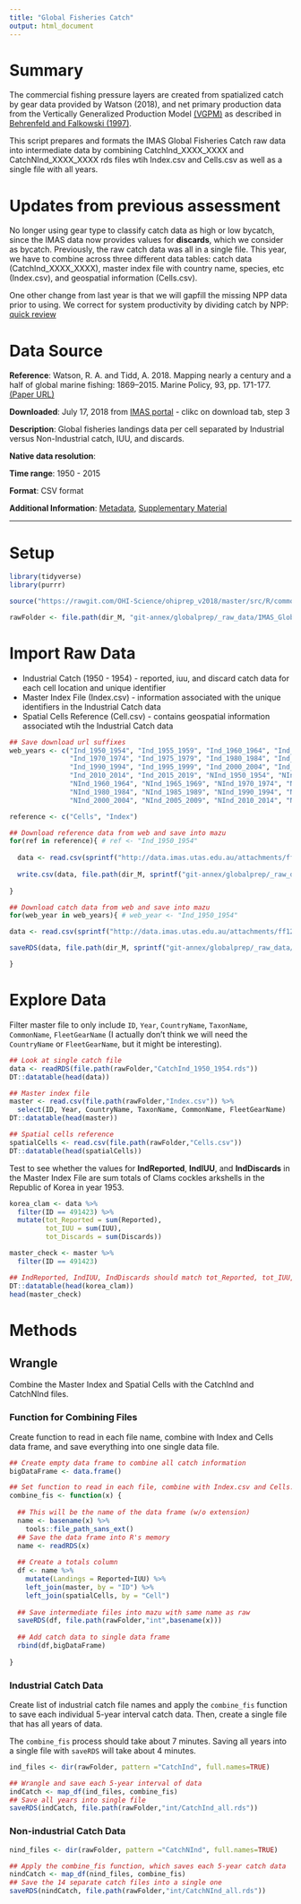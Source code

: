 ```yaml
---
title: "Global Fisheries Catch"
output: html_document
---
```


# Summary

The commercial fishing pressure layers are created from spatialized catch by gear data provided by Watson (2018), and net primary production data from the Vertically Generalized Production Model [(VGPM)](http://www.science.oregonstate.edu/ocean.productivity/) as described in [Behrenfeld and Falkowski (1997)](http://www.science.oregonstate.edu/ocean.productivity/references/L&O%201997a.pdf).

This script prepares and formats the IMAS Global Fisheries Catch raw data into intermediate data by combining CatchInd_XXXX_XXXX and CatchNInd_XXXX_XXXX rds files wtih Index.csv and Cells.csv as well as a single file with all years.

# Updates from previous assessment

No longer using gear type to classify catch data as high or low bycatch, since the IMAS data now provides values for **discards**, which we consider as bycatch. Previously, the raw catch data was all in a single file. This year, we have to combine across three different data tables: catch data (CatchInd_XXXX_XXXX), master index file with country name, species, etc (Index.csv), and geospatial information (Cells.csv).

One other change from last year is that we will gapfill the missing NPP data prior to using. We correct for system productivity by dividing catch by NPP: [quick review](https://www.researchgate.net/publication/312614653_Reconciling_fisheries_catch_and_ocean_productivity)

# Data Source

**Reference**: Watson, R. A. and Tidd, A. 2018. Mapping nearly a century and a half of global marine fishing: 1869–2015. Marine Policy, 93, pp. 171-177. [(Paper URL)](https://doi.org/10.1016/j.marpol.2018.04.023)

**Downloaded**: July 17, 2018 from [IMAS portal](http://data.imas.utas.edu.au/portal/search?uuid=ff1274e1-c0ab-411b-a8a2-5a12eb27f2c0) - clikc on download tab, step 3

**Description**:  Global fisheries landings data per cell separated by Industrial versus Non-Industrial catch, IUU, and discards.

**Native data resolution**:   

**Time range**: 1950 - 2015

**Format**:  CSV format

**Additional Information**: [Metadata](http://metadata.imas.utas.edu.au/geonetwork/srv/eng/metadata.show?uuid=ff1274e1-c0ab-411b-a8a2-5a12eb27f2c0), [Supplementary Material](https://ars.els-cdn.com/content/image/1-s2.0-S0308597X18300605-mmc1.docx)


***
  
# Setup

```r

library(tidyverse)
library(purrr)

source("https://rawgit.com/OHI-Science/ohiprep_v2018/master/src/R/common.R")

rawFolder <- file.path(dir_M, "git-annex/globalprep/_raw_data/IMAS_GlobalFisheriesLandings/d2018")

```

# Import Raw Data

* Industrial Catch (1950 - 1954) - reported, iuu, and discard catch data for each cell location and unique identifier
* Master Index File (Index.csv) - information associated with the unique identifiers in the Industrial Catch data
* Spatial Cells Reference (Cell.csv) - contains geospatial information associated wtih the Industrial Catch data

```r

## Save download url suffixes 
web_years <- c("Ind_1950_1954", "Ind_1955_1959", "Ind_1960_1964", "Ind_1965_1969", 
               "Ind_1970_1974", "Ind_1975_1979", "Ind_1980_1984", "Ind_1985_1989",
               "Ind_1990_1994", "Ind_1995_1999", "Ind_2000_2004", "Ind_2005_2009", 
               "Ind_2010_2014", "Ind_2015_2019", "NInd_1950_1954", "NInd_1955_1959",
               "NInd_1960_1964", "NInd_1965_1969", "NInd_1970_1974", "NInd_1975_1979",
               "NInd_1980_1984", "NInd_1985_1989", "NInd_1990_1994", "NInd_1995_1999", 
               "NInd_2000_2004", "NInd_2005_2009", "NInd_2010_2014", "NInd_2015_2019")

reference <- c("Cells", "Index")

## Download reference data from web and save into mazu
for(ref in reference){ # ref <- "Ind_1950_1954"
  
  data <- read.csv(sprintf("http://data.imas.utas.edu.au/attachments/ff1274e1-c0ab-411b-a8a2-5a12eb27f2c0/%s.csv", ref))
  
  write.csv(data, file.path(dir_M, sprintf("git-annex/globalprep/_raw_data/IMAS_GlobalFisheriesLandings/d2018/%s.csv", ref)), row.names=F)
  
}

## Download catch data from web and save into mazu
for(web_year in web_years){ # web_year <- "Ind_1950_1954"

data <- read.csv(sprintf("http://data.imas.utas.edu.au/attachments/ff1274e1-c0ab-411b-a8a2-5a12eb27f2c0/Catch%s.csv", web_year))

saveRDS(data, file.path(dir_M, sprintf("git-annex/globalprep/_raw_data/IMAS_GlobalFisheriesLandings/d2018/Catch%s.rds", web_year)))

}

```

# Explore Data

Filter master file to only include `ID`, `Year`, `CountryName`, `TaxonName`, `CommonName`, `FleetGearName` (I actually don't think we will need the `CountryName` or `FleetGearName`, but it might be interesting).
```r

## Look at single catch file
data <- readRDS(file.path(rawFolder,"CatchInd_1950_1954.rds"))
DT::datatable(head(data))

## Master index file
master <- read.csv(file.path(rawFolder,"Index.csv")) %>% 
  select(ID, Year, CountryName, TaxonName, CommonName, FleetGearName)
DT::datatable(head(master))

## Spatial cells reference
spatialCells <- read.csv(file.path(rawFolder,"Cells.csv"))
DT::datatable(head(spatialCells))

```

Test to see whether the values for **IndReported**, **IndIUU**, and **IndDiscards** in the Master Index File are sum totals of Clams cockles arkshells in the Republic of Korea in year 1953.
```r
korea_clam <- data %>% 
  filter(ID == 491423) %>% 
  mutate(tot_Reported = sum(Reported),
         tot_IUU = sum(IUU),
         tot_Discards = sum(Discards))

master_check <- master %>%
  filter(ID == 491423)

## IndReported, IndIUU, IndDiscards should match tot_Reported, tot_IUU, and tot_Discards
DT::datatable(head(korea_clam))
head(master_check)

```

# Methods

## Wrangle 

Combine the Master Index and Spatial Cells with the CatchInd and CatchNInd files.

### Function for Combining Files

Create function to read in each file name, combine with Index and Cells data frame, and save everything into one single data file.

```r

## Create empty data frame to combine all catch information
bigDataFrame <- data.frame()

## Set function to read in each file, combine with Index.csv and Cells.csv, and save back into mazu
combine_fis <- function(x) {
  
  ## This will be the name of the data frame (w/o extension)
  name <- basename(x) %>% 
    tools::file_path_sans_ext()
  ## Save the data frame into R's memory
  name <- readRDS(x)
  
  ## Create a totals column
  df <- name %>%
    mutate(Landings = Reported+IUU) %>% 
    left_join(master, by = "ID") %>% 
    left_join(spatialCells, by = "Cell")
  
  ## Save intermediate files into mazu with same name as raw
  saveRDS(df, file.path(rawFolder,"int",basename(x)))
  
  ## Add catch data to single data frame
  rbind(df,bigDataFrame)
   
}

```

### Industrial Catch Data

Create list of industrial catch file names and apply the `combine_fis` function to save each individual 5-year interval catch data. Then, create a single file that has all years of data.

The `combine_fis` process should take about 7 minutes. Saving all years into a single file with `saveRDS` will take about 4 minutes.
```r

ind_files <- dir(rawFolder, pattern ="CatchInd", full.names=TRUE)

## Wrangle and save each 5-year interval of data
indCatch <- map_df(ind_files, combine_fis)
## Save all years into single file
saveRDS(indCatch, file.path(rawFolder,"int/CatchInd_all.rds"))

```

### Non-industrial Catch Data

```r

nind_files <- dir(rawFolder, pattern ="CatchNInd", full.names=TRUE)

## Apply the combine_fis function, which saves each 5-year catch data
nindCatch <- map_df(nind_files, combine_fis)
## Save the 14 separate catch files into a single one
saveRDS(nindCatch, file.path(rawFolder,"int/CatchNInd_all.rds"))

```

